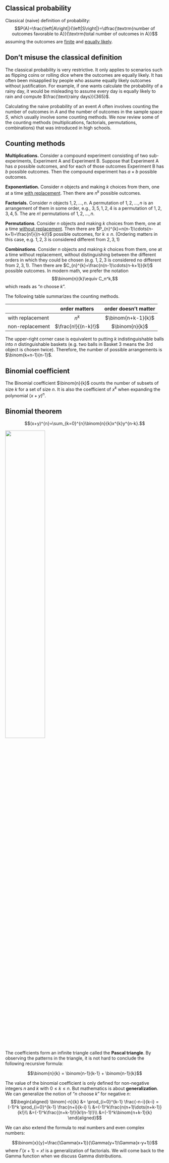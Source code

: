 ## Classical probability

::: {#def-classical}
Classical (naive) definition of probability:
$$P(A)=\frac{\left|A\right|}{\left|S\right|}=\dfrac{\textrm{number of outcomes favorable to A}}{\textrm{total number of outcomes in A}}$$
assuming the outcomes are [finite]{.underline} and [equally
likely]{.underline}.
:::

::: callout-note
## Don't misuse the classical definition

The classical probability is very restrictive. It only applies to
scenarios such as flipping coins or rolling dice where the outcomes are
equally likely. It has often been misapplied by people who assume
equally likely outcomes without justification. For example, if one wants
calculate the probability of a rainy day, it would be misleading to
assume every day is equally likely to rain and compute
$\frac{\text{rainy days}}{365}$.
:::

Calculating the naive probability of an event $A$ often involves
counting the number of outcomes in $A$ and the number of outcomes in the
sample space $S$, which usually involve some counting methods. We now
review some of the counting methods (multiplications, factorials,
permutations, combinations) that was introduced in high schools.

## Counting methods {.unnumbered}

**Multiplications.** Consider a compound experiment consisting of two
sub-experiments, Experiment A and Experiment B. Suppose that Experiment
A has $a$ possible outcomes, and for each of those outcomes Experiment B
has $b$ possible outcomes. Then the compound experiment has $a\times b$
possible outcomes.

**Exponentiation.** Consider $n$ objects and making $k$ choices from
them, one at a time [with replacement]{.underline}. Then there are
$n^{k}$ possible outcomes.

**Factorials.** Consider $n$ objects $1,2,\dots,n$. A permutation of
$1,2,\dots,n$ is an arrangement of them in some order, e.g., $3,5,1,2,4$
is a permutation of $1,2,3,4,5$. The are $n!$ permutations of
$1,2,\dots,n$.

**Permutations**. Consider $n$ objects and making $k$ choices from them,
one at a time [without replacement]{.underline}. Then there are
$P_{n}^{k}=n(n-1)\cdots(n-k+1)=\frac{n!}{(n-k)!}$ possible outcomes, for $k\leq n$.
(Ordering matters in this case, e.g. $1,2,3$ is considered different
from $2,3,1$)

**Combinations**. Consider $n$ objects and making $k$ choices from them,
one at a time without replacement, without distinguishing between the
different orders in which they could be chosen (e.g. $1,2,3$ is
considered no different from $2,3,1$). Then there are
$C_{n}^{k}=\frac{n(n-1)\cdots(n-k+1)}{k!}$ possible outcomes. In modern
math, we prefer the notation $$\binom{n}{k}\equiv C_n^k,$$ which reads as "$n$
choose $k$".

The following table summarizes the counting methods.

|                  | order matters | order doesn't matter |
|------------------|:-------------:|:--------------------:|
| with replacement |    $n^{k}$    |   $\binom{n+k-1}{k}$    |
| non-replacement  |  $\frac{n!}{(n-k)!}$  |     $\binom{n}{k}$      |

The upper-right corner case is equivalent to putting $k$
indistinguishable balls into $n$ distinguishable baskets (e.g. two balls
in Basket 3 means the 3rd object is chosen twice). Therefore, the number
of possible arrangements is $\binom{k+n-1}{n-1}$.

## Binomial coefficient {.unnumbered}

The Binomial coefficient $\binom{n}{k}$ counts the number of subsets of
size $k$ for a set of size $n$. It is also the coefficient of $x^k$ when
expanding the polynomial $(x+y)^n$.

::: {#thm-binom}
## Binomial theorem

$$(x+y)^{n}=\sum_{k=0}^{n}\binom{n}{k}x^{k}y^{n-k}.$$
:::

![](img/pascal.jpg){width="50%" fig-align="center"}

The coefficients form an infinite triangle called the **Pascal
triangle**. By observing the patterns in the triangle, it is not hard to
conclude the following recursive formula:

$$\binom{n}{k} = \binom{n-1}{k-1} + \binom{n-1}{k}$$

The value of the binomial coefficient is only defined for non-negative
integers $n$ and $k$ with $0 \leq k \leq n$. But mathematics is about
**generalization**. We can generalize the notion of "$n$ choose $k$" for
negative $n$: $$\begin{aligned}
\binom{-n}{k} &= \prod_{i=0}^{k-1} \frac{-n-i}{k-i}
=(-1)^k \prod_{i=0}^{k-1} \frac{n+i}{k-i} \\
&=(-1)^k\frac{n(n+1)\dots(n+k-1)}{k!}\\
&=(-1)^k\frac{(n+k-1)!}{k!(n-1)!}\\
&=(-1)^k\binom{n+k-1}{k}
\end{aligned}$$

We can also extend the formula to real numbers and even complex numbers:

$$\binom{x}{y}=\frac{\Gamma(x+1)}{\Gamma(y+1)\Gamma(x-y+1)}$$where
$\Gamma(x+1)=x!$ is a generalization of factorials. We will come back to
the Gamma function when we discuss Gamma distributions.
